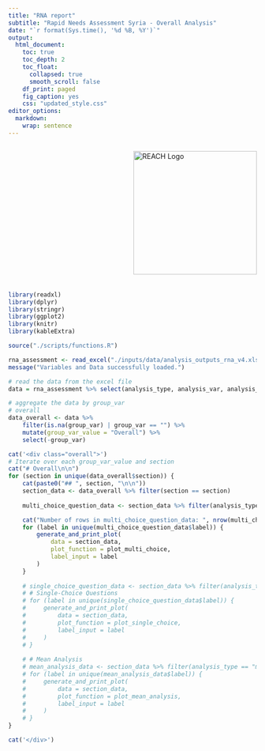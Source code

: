 ```yaml
---
title: "RNA report"
subtitle: "Rapid Needs Assessment Syria - Overall Analysis"
date: "`r format(Sys.time(), '%d %B, %Y')`"
output: 
  html_document:
    toc: true
    toc_depth: 2
    toc_float:
      collapsed: true
      smooth_scroll: false
    df_print: paged
    fig_caption: yes
    css: "updated_style.css"
editor_options:
  markdown:
    wrap: sentence
---
```


<div style="display: flex; justify-content: flex-end; margin-bottom: 20px;">
  <img src="./inputs/logos/REACH_Logo_TransparentBackground_WH.png" alt="REACH Logo" style="width: 250px; height: auto;">
</div>

```r
library(readxl)
library(dplyr)
library(stringr)
library(ggplot2)
library(knitr)
library(kableExtra)

source("./scripts/functions.R")
``` 

```r
rna_assessment <- read_excel("./inputs/data/analysis_outputs_rna_v4.xlsx")
message("Variables and Data successfully loaded.")
```

```r
# read the data from the excel file
data = rna_assessment %>% select(analysis_type, analysis_var, analysis_var_value, group_var, group_var_value, stat, n, section, label, n_total)

# aggregate the data by group_var
# overall 
data_overall <- data %>% 
    filter(is.na(group_var) | group_var == "") %>%
    mutate(group_var_value = "Overall") %>%
    select(-group_var)
```

```r
cat('<div class="overall">')
# Iterate over each group_var_value and section
cat("# Overall\n\n")
for (section in unique(data_overall$section)) {
    cat(paste0("## ", section, "\n\n"))
    section_data <- data_overall %>% filter(section == section)
    
    multi_choice_question_data <- section_data %>% filter(analysis_type == "prop_select_multiple")

    cat("Number of rows in multi_choice_question_data: ", nrow(multi_choice_question_data), "\n\n")    # Multi-Choice Questions
    for (label in unique(multi_choice_question_data$label)) {
        generate_and_print_plot(
            data = section_data,
            plot_function = plot_multi_choice,
            label_input = label
        )
    }
    
    # single_choice_question_data <- section_data %>% filter(analysis_type == "prop_select_one")
    # # Single-Choice Questions
    # for (label in unique(single_choice_question_data$label)) {
    #     generate_and_print_plot(
    #         data = section_data,
    #         plot_function = plot_single_choice,
    #         label_input = label
    #     )
    # }
    
    # # Mean Analysis
    # mean_analysis_data <- section_data %>% filter(analysis_type == "mean")
    # for (label in unique(mean_analysis_data$label)) {
    #     generate_and_print_plot(
    #         data = section_data,
    #         plot_function = plot_mean_analysis,
    #         label_input = label
    #     )
    # }
}

cat('</div>')
```
